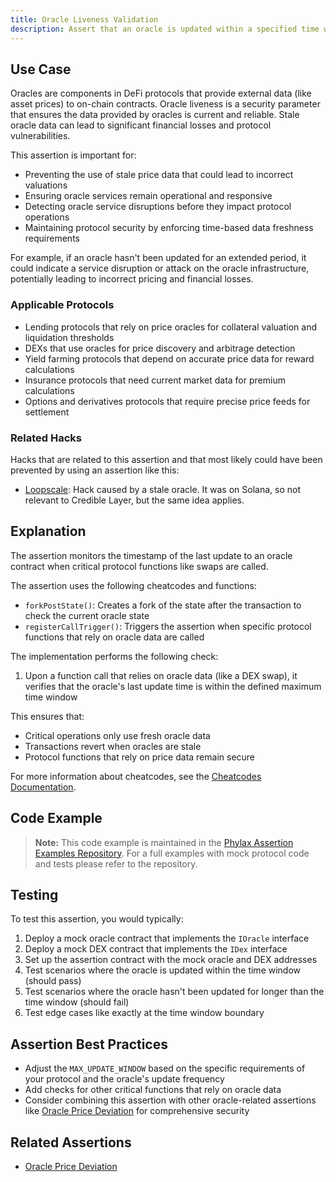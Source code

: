 ```yaml
---
title: Oracle Liveness Validation
description: Assert that an oracle is updated within a specified time window
---
```



## Use Case
Oracles are components in DeFi protocols that provide external data (like asset prices) to on-chain contracts. Oracle liveness is a security parameter that ensures the data provided by oracles is current and reliable. Stale oracle data can lead to significant financial losses and protocol vulnerabilities.

This assertion is important for:
- Preventing the use of stale price data that could lead to incorrect valuations
- Ensuring oracle services remain operational and responsive
- Detecting oracle service disruptions before they impact protocol operations
- Maintaining protocol security by enforcing time-based data freshness requirements

For example, if an oracle hasn't been updated for an extended period, it could indicate a service disruption or attack on the oracle infrastructure, potentially leading to incorrect pricing and financial losses.

### Applicable Protocols
- Lending protocols that rely on price oracles for collateral valuation and liquidation thresholds
- DEXs that use oracles for price discovery and arbitrage detection
- Yield farming protocols that depend on accurate price data for reward calculations
- Insurance protocols that need current market data for premium calculations
- Options and derivatives protocols that require precise price feeds for settlement

### Related Hacks
Hacks that are related to this assertion and that most likely could have been prevented by using an assertion like this:
- [Loopscale](https://rekt.news/loopscale-rekt): Hack caused by a stale oracle. It was on Solana, so not relevant to Credible Layer, but the same idea applies.

## Explanation
The assertion monitors the timestamp of the last update to an oracle contract when critical protocol functions like swaps are called.

The assertion uses the following cheatcodes and functions:
- `forkPostState()`: Creates a fork of the state after the transaction to check the current oracle state
- `registerCallTrigger()`: Triggers the assertion when specific protocol functions that rely on oracle data are called

The implementation performs the following check:
1. Upon a function call that relies on oracle data (like a DEX swap), it verifies that the oracle's last update time is within the defined maximum time window

This ensures that:
- Critical operations only use fresh oracle data
- Transactions revert when oracles are stale
- Protocol functions that rely on price data remain secure

For more information about cheatcodes, see the [Cheatcodes Documentation](/credible/cheatcodes).

## Code Example

<ass10OracleLiveness />

> **Note:** This code example is maintained in the [Phylax Assertion Examples Repository](https://github.com/phylaxsystems/assertion-examples/blob/main/assertions/assertions_book/). For a full examples with mock protocol code and tests please refer to the repository.

## Testing
To test this assertion, you would typically:
1. Deploy a mock oracle contract that implements the `IOracle` interface
2. Deploy a mock DEX contract that implements the `IDex` interface
3. Set up the assertion contract with the mock oracle and DEX addresses
4. Test scenarios where the oracle is updated within the time window (should pass)
5. Test scenarios where the oracle hasn't been updated for longer than the time window (should fail)
6. Test edge cases like exactly at the time window boundary

## Assertion Best Practices
- Adjust the `MAX_UPDATE_WINDOW` based on the specific requirements of your protocol and the oracle's update frequency
- Add checks for other critical functions that rely on oracle data
- Consider combining this assertion with other oracle-related assertions like [Oracle Price Deviation](/assertions-book/assertions/ass28-intra-tx-oracle-deviation) for comprehensive security

## Related Assertions
- [Oracle Price Deviation](/assertions-book/assertions/ass28-intra-tx-oracle-deviation)